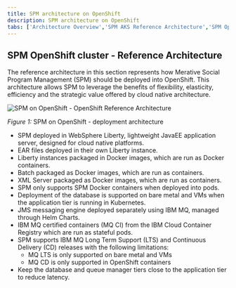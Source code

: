 ```yaml
---
title: SPM architecture on OpenShift
description: SPM architecture on OpenShift
tabs: ['Architecture Overview','SPM AKS Reference Architecture','SPM OpenShift Reference Architecture','Dev Workstation','Static Content']
---
```


## SPM OpenShift cluster - Reference Architecture

The reference architecture in this section represents how Merative Social Program Management (SPM) should be deployed into OpenShift.
This architecture allows SPM to leverage the benefits of flexibility, elasticity, efficiency and the strategic value offered by cloud native architecture.

![SPM on OpenShift - OpenShift Reference Architecture](../../../images/spm-reference-arch-openshift.png)
<Caption>

*Figure 1:* SPM on OpenShift - deployment architecture

</Caption>

* SPM deployed in WebSphere Liberty, lightweight JavaEE application server, designed for cloud native platforms.
* EAR files deployed in their own Liberty instance.
* Liberty instances packaged in Docker images, which are run as Docker containers.
* Batch packaged as Docker images, which are run as containers.
* XML Server packaged as Docker images, which are run as containers.
* SPM only supports SPM Docker containers when deployed into pods.
* Deployment of the database is supported on bare metal and VMs when the application tier is running in Kubernetes.
* JMS messaging engine deployed separately using IBM MQ, managed through Helm Charts.
* IBM MQ certified containers (MQ CI) from the IBM Cloud Container Registry which are run as stateful pods.
* SPM supports IBM MQ Long Term Support (LTS) and Continuous Delivery (CD) releases with the following limitations:
  * MQ LTS is only supported on bare metal and VMs
  * MQ CD is only supported in OpenShift containers
* Keep the database and queue manager tiers close to the application tier to reduce latency.
